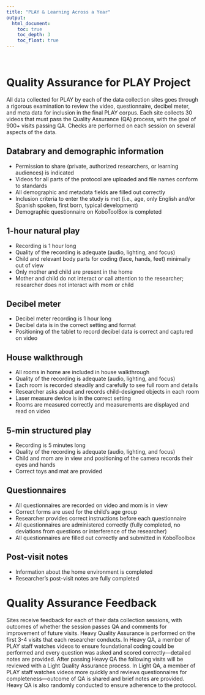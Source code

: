 ```yaml
---
title: "PLAY & Learning Across a Year"
output:
  html_document:
    toc: true
    toc_depth: 3
    toc_float: true
---
```


<style>
.row:after { content: ""; display: table; clear: both; }
.column-2thirds{
  float: left;
  width:80%;
  text-align: left;
}
.column-1third{
  float: right;
  width: 20%;
  text-align: left;
}
</style>

<br>

# Quality Assurance for PLAY Project

All data collected for PLAY by each of the data collection sites goes through a rigorous examination to review the video, questionnaire, decibel meter, and meta data for inclusion in the final PLAY corpus. Each site collects 30 videos that must pass the Quality Assurance (QA) process, with the goal of 900+ visits passing QA. Checks are performed on each session on several aspects of the data.   

## Databrary and demographic information

- Permission to share (private, authorized researchers, or learning audiences) is indicated
- Videos for all parts of the protocol are uploaded and file names conform to standards
- All demographic and metadata fields are filled out correctly
- Inclusion criteria to enter the study is met (i.e., age, only English and/or Spanish spoken, first born, typical development)
- Demographic questionnaire on KoboToolBox is completed

## 1-hour natural play

- Recording is 1 hour long
- Quality of the recording is adequate (audio, lighting, and focus)
- Child and relevant body parts for coding (face, hands, feet) minimally out of view
- Only mother and child are present in the home
- Mother and child do not interact or call attention to the researcher; researcher does not interact with mom or child

## Decibel meter

- Decibel meter recording is 1 hour long
- Decibel data is in the correct setting and format
- Positioning of the tablet to record decibel data is correct and captured on video

## House walkthrough

- All rooms in home are included in house walkthrough
- Quality of the recording is adequate (audio, lighting, and focus)
- Each room is recorded steadily and carefully to see full room and details
- Researcher asks about and records child-designed objects in each room
- Laser measure device is in the correct setting
- Rooms are measured correctly and measurements are displayed and read on video

## 5-min structured play

- Recording is 5 minutes long
- Quality of the recording is adequate (audio, lighting, and focus)
- Child and mom are in view and positioning of the camera records their eyes and hands
- Correct toys and mat are provided

## Questionnaires

- All questionnaires are recorded on video and mom is in view
- Correct forms are used for the child's age group
- Researcher provides correct instructions before each questionnaire
- All questionnaires are administered correctly (fully completed, no deviations from questions or interference of the researcher)
- All questionnaires are filled out correctly and submitted in KoboToolbox

## Post-visit notes

- Information about the home environment is completed
- Researcher's post-visit notes are fully completed

# Quality Assurance Feedback

Sites receive feedback for each of their data collection sessions, with outcomes of whether the session passes QA and comments for improvement of future visits. Heavy Quality Assurance is performed on the first 3-4 visits that each researcher conducts. In Heavy QA, a member of PLAY staff watches videos to ensure foundational coding could be performed and every question was asked and scored correctly—detailed notes are provided. After passing Heavy QA the following visits will be reviewed with a Light Quality Assurance process. In Light QA, a member of PLAY staff watches videos more quickly and reviews questionnaires for completeness—outcome of QA is shared and brief notes are provided. Heavy QA is also randomly conducted to ensure adherence to the protocol.


